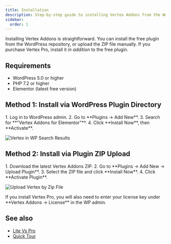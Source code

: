```yaml
---
title: Installation
description: Step-by-step guide to installing Vertex Addons from the WordPress directory or by uploading the plugin ZIP.
sidebar:
  order: 1
---
```



Installing Vertex Addons is straightforward. You can install the free plugin from the WordPress repository, or upload the ZIP file manually. If you purchase Vertex Pro, install it *in addition* to the free plugin.

## Requirements
- WordPress 5.0 or higher  
- PHP 7.2 or higher  
- Elementor (latest free version)  

## Method 1: Install via WordPress Plugin Directory <Badge text="Recommended" variant="note" />
<Steps>
1. Log in to WordPress admin.
2. Go to **Plugins → Add New**.
3. Search for **"Vertex Addons for Elementor"**.
4. Click **Install Now**, then **Activate**.
</Steps>

![Vertex in WP Search Results](https://cdn.webilia.com/u/d/2025/08/vertex-in-plugin-search-results.png)

## Method 2: Install via Plugin ZIP Upload 
<Steps>
1. Download the latest Vertex Addons ZIP.
2. Go to **Plugins → Add New → Upload Plugin**.
3. Select the ZIP file and click **Install Now**.
4. Click **Activate Plugin**.
</Steps>

![Upload Vertex by Zip File](https://cdn.webilia.com/u/d/2025/08/vertex-install-by-upload.png)

<Aside type="caution">If you install Vertex Pro, you will also need to enter your license key under **Vertex Addons → License** in the WP admin.</Aside>


## See also

- [Lite Vs Pro](/vertex/getting-started/lite-vs-pro/)
- [Quick Tour](/vertex/getting-started/quick-tour/)
